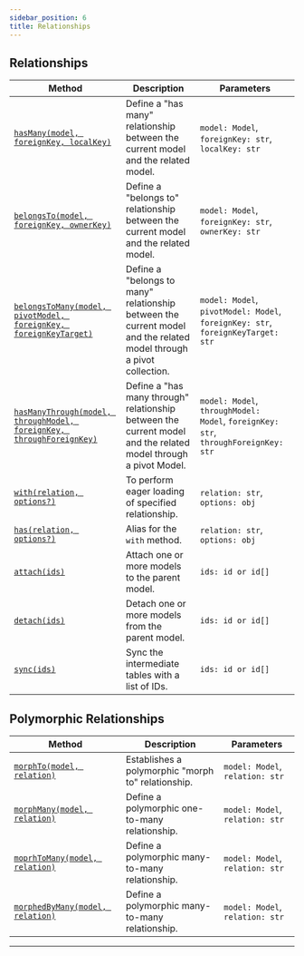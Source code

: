 ```yaml
---
sidebar_position: 6
title: Relationships
---
```



## Relationships

| Method                                                                                                                 | Description                                                                                                         | Parameters                                                                         |
| ---------------------------------------------------------------------------------------------------------------------- | ------------------------------------------------------------------------------------------------------------------- | ---------------------------------------------------------------------------------- |
| [`hasMany(model, foreignKey, localKey)`](/docs/tutorials/relationships/has-many)                                       | Define a "has many" relationship between the current model and the related model.                                   | `model: Model`, `foreignKey: str`, `localKey: str`                                 |
| [`belongsTo(model, foreignKey, ownerKey)`](/docs/tutorials/relationships/belongs-to)                                   | Define a "belongs to" relationship between the current model and the related model.                                 | `model: Model`, `foreignKey: str`, `ownerKey: str`                                 |
| [`belongsToMany(model, pivotModel, foreignKey, foreignKeyTarget)`](/docs/tutorials/relationships/belongs-to-many)      | Define a "belongs to many" relationship between the current model and the related model through a pivot collection. | `model: Model`, `pivotModel: Model`, `foreignKey: str`, `foreignKeyTarget: str`    |
| [`hasManyThrough(model, throughModel, foreignKey, throughForeignKey)`](/docs/tutorials/relationships/has-many-through) | Define a "has many through" relationship between the current model and the related model through a pivot Model.     | `model: Model`, `throughModel: Model`, `foreignKey: str`, `throughForeignKey: str` |
| [`with(relation, options?)`](/docs/tutorials/relationships/with)                                                       | To perform eager loading of specified relationship.                                                                 | `relation: str`, `options: obj`                                                    |
| [`has(relation, options?)`](#/docs/tutorials/relationships/has)                                                        | Alias for the `with` method.                                                                                        | `relation: str`, `options: obj`                                                    |
| [`attach(ids)`](#/docs/tutorials/relationships/attach)                                                                 | Attach one or more models to the parent model.                                                                      | `ids: id or id[]`                                                                  |
| [`detach(ids)`](#/docs/tutorials/relationships/detach)                                                                 | Detach one or more models from the parent model.                                                                    | `ids: id or id[]`                                                                  |
| [`sync(ids)`](#/docs/tutorials/relationships/sync)                                                                     | Sync the intermediate tables with a list of IDs.                                                                    | `ids: id or id[]`                                                                  |

## Polymorphic Relationships

| Method                                                                                        | Description                                        | Parameters                      |
| --------------------------------------------------------------------------------------------- | -------------------------------------------------- | ------------------------------- |
| [`morphTo(model, relation)`](/docs/tutorials/relationships/polymorphic/morph-to)              | Establishes a polymorphic "morph to" relationship. | `model: Model`, `relation: str` |
| [`morphMany(model, relation)`](/docs/tutorials/relationships/polymorphic/morph-many)          | Define a polymorphic one-to-many relationship.     | `model: Model`, `relation: str` |
| [`moprhToMany(model, relation)`](/docs/tutorials/relationships/polymorphic/morph-to-many)     | Define a polymorphic many-to-many relationship.    | `model: Model`, `relation: str` |
| [`morphedByMany(model, relation)`](/docs/tutorials/relationships/polymorphic/morphed-by-many) | Define a polymorphic many-to-many relationship.    | `model: Model`, `relation: str` |

---

<Sponsor />
